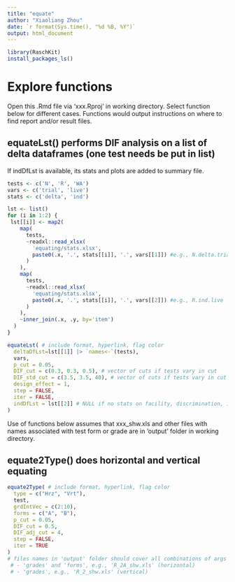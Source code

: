 ```yaml
---
title: "equate"
author: "Xiaoliang Zhou"
date: `r format(Sys.time(), "%d %B, %Y")`
output: html_document
---
```


```r
library(RaschKit)
install_packages_ls()
```

# Explore functions

Open this .Rmd file via 'xxx.Rproj' in working directory.
Select function below for different cases. Functions would output instructions 
on where to find report and/or result files.

## equateLst() performs DIF analysis on a list of delta dataframes (one test needs be put in list)

If indDfLst is available, its stats and plots are added to summary file.

```r
tests <- c('N', 'R', 'WA')
vars <- c('trial', 'live')
stats <- c('delta', 'ind')

lst <- list()
for (i in 1:2) {
 lst[[i]] <- map2(
    map(
      tests, 
      ~readxl::read_xlsx(
        'equating/stats.xlsx', 
        paste0(.x, '.', stats[[i]], '.', vars[[1]]) #e.g., N.delta.trial
      )
    ),
    map(
      tests,
      ~readxl::read_xlsx(
        'equating/stats.xlsx',
        paste0(.x, '.', stats[[i]], '.', vars[[2]]) #e.g., R.ind.live
      )
    ),
    ~inner_join(.x, .y, by='item')
  )  
}  

equateLst( # include format, hyperlink, flag color
  deltaDfLst=lst[[1]] |> `names<-`(tests),
  vars,
  p_cut = 0.05,
  DIF_cut = c(0.3, 0.3, 0.5), # vector of cuts if tests vary in cut
  DIF_std_cut = c(3.5, 3.5, 40), # vector of cuts if tests vary in cut
  design_effect = 1,
  step = FALSE,
  iter = FALSE,
  indDfLst = lst[[2]] # NULL if no stats on facility, discrimination, infit
)
```

Use of functions below assumes that xxx_shw.xls and other files with names associated 
with test form or grade are in 'output' folder in working directory.

## equate2Type() does horizontal and vertical equating

```r
equate2Type( # include format, hyperlink, flag color
  type = c("Hrz", "Vrt"),
  test,
  grdIntVec = c(2:10),
  forms = c("A", "B"),
  p_cut = 0.05,
  DIF_cut = 0.5,
  DIF_adj_cut = 4,
  step = FALSE,
  iter = TRUE
)
# files names in 'output' folder should cover all combinations of args
 # - 'grades' and 'forms', e.g., 'R_2A_shw.xls' (horizontal)
 # - 'grades', e.g., 'R_2_shw.xls' (vertical)
```
